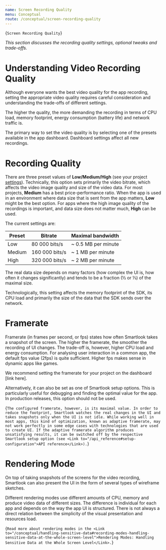 ```yaml
---
name: Screen Recording Quality
menu: Conceptual
route: /conceptual/screen-recording-quality
---
```



<TextBlock kind='title'>{`Screen Recording Quality`}</TextBlock>

*This section discusses the recording quality settings, optional tweaks and trade-offs.*

# Understanding Video Recording Quality

Although everyone wants the best video quality for the app recording, setting the appropriate video quality requires careful consideration and understanding the trade-offs of different settings.

The higher the quality, the more demanding the recording in terms of CPU load, memory footprint, energy consumption (battery life) and network traffic is.

The primary way to set the video quality is by selecting one of the presets available in the app dashboard. Dashboard settings affect all new recordings.

# Recording Quality

There are three preset values of **Low/Medium/High** (see your project [settings](https://app.smartlook.com/settings/projects)). Technically, this option sets primarily the video bitrate, which affects the video image quality and size of the video data. For most projects, **Medium** has a best price-performance ratio. When the app is used in an environment where data size that is sent from the app matters, **Low** might be the best option. For apps where the high image quality of the recordings is important, and data size does not matter much, **High** can be used.

The current settings are:

| Preset           | Bitrate         | Maximal bandwidth         |
|------------------|-----------------|-----------------------|
| Low              |  80 000 bits/s  | ~ 0.5 MB per minute   |
| Medium           | 160 000 bits/s  | ~ 1 MB per minute     |
| High             | 320 000 bits/s  | ~ 2 MB per minute     |

The real data size depends on many factors (how complex the UI is, how often it changes significantly) and tends to be a fraction (½ or ⅓) of the maximal size.

Technologically, this setting affects the memory footprint of the SDK, its CPU load and primarily the size of the data that the SDK sends over the network.

# Framerate

Framerate (in frames per second, or fps) states how often Smartlook takes a snapshot of the screen. The higher the framerate, the smoother the recording of UI changes. The trade-off is, however, higher CPU load and energy consumption. For analysing user interaction in a common app, the default fps value (2fps) is quite sufficient. Higher fps makes sense in dynamic apps like games.

We recommend setting the framerate for your project on the dashboard [link here].

Alternatively, it can also be set as one of Smartlook setup options. This is particularly useful for debugging and finding the optimal value for the app. In production releases, this option should not be used.

<TextBlock>{`
The configured framerate, however, is its maximal value. In order to reduce the footprint, Smartlook watches the real changes in the UI and takes snapshots only when the UI is not idle. While working well in most apps, this kind of optimization, known as adaptive framerate, may not work perfectly in some edge cases with technologies that are used to create UI. If the adaptive framerate algorithm produces unsatisfying results, it can be switched off by the respective Smartlook setup option (see <Link to="/api_reference#setup-configuration">API reference</Link>).
`}</TextBlock>

# Rendering Mode

On top of taking snapshots of the screens for the video recording, Smartlook can also present the UI in the form of several types of wireframe sketches.

Different rendering modes use different amounts of CPU, memory and produce video data of different sizes. The difference is individual for each app and depends on the way the app UI is structured. There is not always a direct relation between the simplicity of the visual presentation and resources load.

<TextBlock>{`
Read more about rendering modes in the <Link to="/conceptual/handling-sensitive-data#recording-modes-handling-sensitive-data-at-the-whole-screen-level">Rendering Modes: Handling Sensitive Data at the Whole Screen Level</Link>.
`}</TextBlock>

